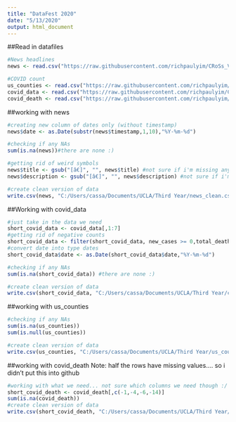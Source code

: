 ---
title: "DataFest 2020"
date: "5/13/2020"
output: html_document
---

##Read in datafiles
```{r}
#News headlines
news <- read.csv("https://raw.githubusercontent.com/richpaulyim/CRoSs_ValidatEd-DataFest2020/master/news.csv",stringsAsFactors = FALSE)

#COVID count
us_counties <- read.csv("https://raw.githubusercontent.com/richpaulyim/CRoSs_ValidatEd-DataFest2020/master/us-counties.csv",stringsAsFactors = FALSE)
covid_data <- read.csv("https://raw.githubusercontent.com/richpaulyim/CRoSs_ValidatEd-DataFest2020/master/owid-covid-data.csv",stringsAsFactors = FALSE)
covid_death <- read.csv("https://raw.githubusercontent.com/richpaulyim/CRoSs_ValidatEd-DataFest2020/master/Provisional_COVID-19_Death_Counts_by_Week_Ending_Date_and_State.csv",stringsAsFactors = FALSE)
```

##working with news
```{r}
#creating new column of dates only (without timestamp)
news$date <- as.Date(substr(news$timestamp,1,10),"%Y-%m-%d")

#checking if any NAs
sum(is.na(news))#there are none :)

#getting rid of weird symbols
news$title <- gsub("[â€]", "", news$title) #not sure if i'm missing anything else.. maybe the weird quotation?
news$description <- gsub("[â€]", "", news$description) #not sure if i'm missing anything else

#create clean version of data
write.csv(news, "C:/Users/cassa/Documents/UCLA/Third Year/news_clean.csv", row.names = FALSE)
```

##Working with covid_data
```{r}
#just take in the data we need
short_covid_data <- covid_data[,1:7]
#getting rid of negative counts
short_covid_data <- filter(short_covid_data, new_cases >= 0,total_deaths >=0, new_deaths >=0)
#convert date into type dates
short_covid_data$date <- as.Date(short_covid_data$date,"%Y-%m-%d")

#checking if any NAs
sum(is.na(short_covid_data)) #there are none :) 

#create clean version of data
write.csv(short_covid_data, "C:/Users/cassa/Documents/UCLA/Third Year/covidData_clean.csv", row.names = FALSE)
```

##working with us_counties
```{r}
#checking if any NAs
sum(is.na(us_counties))
sum(is.null(us_counties))

#create clean version of data
write.csv(us_counties, "C:/Users/cassa/Documents/UCLA/Third Year/us_counties_clean.csv", row.names = FALSE)
```

##working with covid_death
Note: half the rows have missing values.... so i didn't put this into github
```{r}
#working with what we need... not sure which columns we need though :/ 
short_covid_death <- covid_death[,c(-1,-4,-6,-14)]
sum(is.na(covid_death))
#create clean version of data
write.csv(short_covid_death, "C:/Users/cassa/Documents/UCLA/Third Year/Provisional_covid_death_clean.csv", row.names = FALSE)
```


